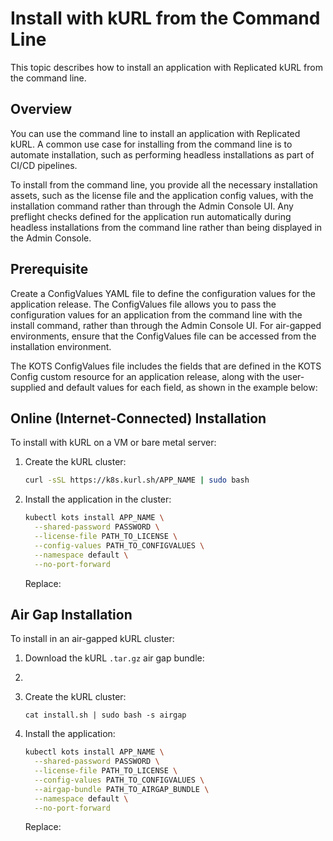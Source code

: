 
# Install with kURL from the Command Line

<KurlAvailability/>

This topic describes how to install an application with Replicated kURL from the command line.

## Overview

You can use the command line to install an application with Replicated kURL. A common use case for installing from the command line is to automate installation, such as performing headless installations as part of CI/CD pipelines.

To install from the command line, you provide all the necessary installation assets, such as the license file and the application config values, with the installation command rather than through the Admin Console UI. Any preflight checks defined for the application run automatically during headless installations from the command line rather than being displayed in the Admin Console.

## Prerequisite

Create a ConfigValues YAML file to define the configuration values for the application release. The ConfigValues file allows you to pass the configuration values for an application from the command line with the install command, rather than through the Admin Console UI. For air-gapped environments, ensure that the ConfigValues file can be accessed from the installation environment. 

The KOTS ConfigValues file includes the fields that are defined in the KOTS Config custom resource for an application release, along with the user-supplied and default values for each field, as shown in the example below:

<ConfigValuesExample/>

<ConfigValuesProcedure/>

## Online (Internet-Connected) Installation

<IntroKurl/>

To install with kURL on a VM or bare metal server:

1. Create the kURL cluster:

   ```bash
   curl -sSL https://k8s.kurl.sh/APP_NAME | sudo bash
   ```

1. Install the application in the cluster:

    ```bash
    kubectl kots install APP_NAME \
      --shared-password PASSWORD \
      --license-file PATH_TO_LICENSE \
      --config-values PATH_TO_CONFIGVALUES \
      --namespace default \
      --no-port-forward
    ```

    Replace:

    <PlaceholdersGlobal/>

    <PlaceholderNamespaceKurl/>

## Air Gap Installation

To install in an air-gapped kURL cluster:

1. Download the kURL `.tar.gz` air gap bundle:

   <DownloadkURLBundle/>

1. <ExtractKurlBundle/>

1. Create the kURL cluster:

   ```
   cat install.sh | sudo bash -s airgap
   ```

1. Install the application:

    ```bash
    kubectl kots install APP_NAME \
      --shared-password PASSWORD \
      --license-file PATH_TO_LICENSE \
      --config-values PATH_TO_CONFIGVALUES \
      --airgap-bundle PATH_TO_AIRGAP_BUNDLE \
      --namespace default \
      --no-port-forward
    ```

    Replace:

    <PlaceholdersGlobal/>

    <PlaceholderAirgapBundle/>

    <PlaceholderNamespaceKurl/>